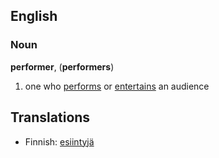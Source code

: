 ==English==
===Noun===
'''performer''', ('''performers''')
#one who [[perform]]s or [[entertain]]s an audience


==Translations==
*Finnish: [[esiintyjä]]